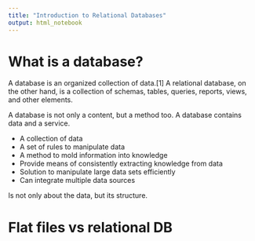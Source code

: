 ```yaml
---
title: "Introduction to Relational Databases"
output: html_notebook
---
```


# What is a database?

A database is an organized collection of data.[1] A relational database, on the other hand, is a collection of schemas, tables, queries, reports, views, and other elements.

A database is not only a content, but a method too. A database contains data and a service.

* A collection of data
* A set of rules to manipulate data
* A method to mold information into knowledge
* Provide means of consistently extracting knowledge from data
* Solution to manipulate large data sets efficiently
* Can integrate  multiple data sources

Is not only about the data, but its structure.

# Flat files vs relational DB




